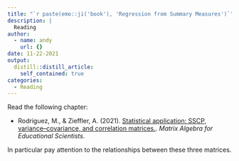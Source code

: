 ```yaml
---
title: "`r paste(emo::ji('book'), 'Regression from Summary Measures')`"
description: |
  Reading
author:
  - name: andy
    url: {}
date: 11-22-2021
output:
  distill::distill_article:
    self_contained: true
categories:
  - Reading
---
```



Read the following chapter:

- Rodriguez, M., &amp; Zieffler, A. (2021). [Statistical application: SSCP, variance–covariance, and correlation matrices.](https://zief0002.github.io/matrix-algebra/statistical-application-sscp-variancecovariance-and-correlation-matrices.html). *Matrix Algebra for Educational Scientists.* 


In particular pay attention to the relationships between these three matrices.


